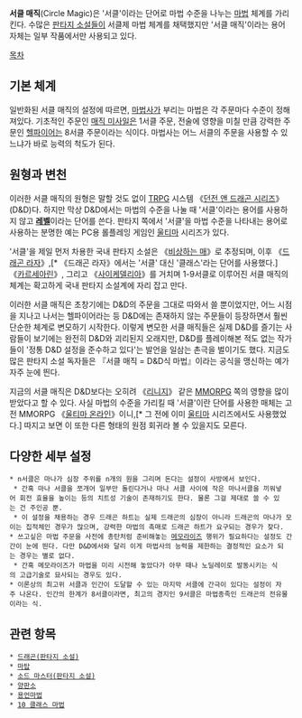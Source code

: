 '''서클 매직'''(Circle Magic)은 '서클'이라는 단어로 마법 수준을 나누는 [[마법]] 체계를 가리킨다. 수많은 [[판타지 소설]]들이 서클제 마법 체계를 채택했지만 '서클 매직'이라는 용어 자체는 일부 작품에서만 사용되고 있다.

[[목차]]
== 기본 체계 ==
일반화된 서클 매직의 설정에 따르면, [[마법사]]가 부리는 마법은 각 주문마다 수준이 정해져있다. 기초적인 주문인 [[매직 미사일]]은 1서클 주문, 전술에 영향을 미칠 만큼 강력한 주문인 [[헬파이어]]는 8서클 주문이라는 식이다. 마법사는 어느 서클의 주문을 사용할 수 있느냐가 바로 능력의 척도가 된다.

== 원형과 변천 ==
이러한 서클 매직의 원형은 말할 것도 없이 [[TRPG]] 시스템 《[[던전 앤 드래곤 시리즈]]》(D&D)다. 하지만 막상 D&D에서는 마법의 수준을 나눌 때 '서클'이라는 용어를 사용하지 않고 '''[[레벨]]'''이라는 단어를 쓴다. 판타지 쪽에서 '서클'을 마법 수준을 나타내는 용어로 사용하는 분명한 예는 PC용 롤플레잉 게임인 [[울티마]] 시리즈가 있다.

'서클'을 제일 먼저 차용한 국내 판타지 소설은 《[[비상하는 매]]》로 추정되며, 이후 《[[드래곤 라자]]》,[* 《드래곤 라자》에서는 '서클' 대신 '클래스'라는 단어를 사용했다.] 《[[카르세아린]]》, 그리고 《[[사이케델리아]]》를 거치며 1-9서클로 이루어진 서클 매직의 체계는 확고하게 국내 판타지 소설계에 자리 잡고 만다.

이러한 서클 매직은 초창기에는 D&D의 주문을 그대로 따와서 쓸 뿐이었지만, 어느 시점을 지나고 나서는 헬파이어라는 등 D&D에는 존재하지 않는 주문들이 등장하면서 훨씬 단순한 체계로 변모하기 시작한다. 이렇게 변모한 서클 매직들은 실제 D&D를 즐기는 사람들이 보기에는 완전히 D&D와 괴리된지 오래지만, D&D를 플레이해본 적도 없는 작가들이 '정통 D&D 설정을 준수하고 있다'는 발언을 일삼는 촌극을 벌이기도 했다. 지금도 많은 판타지 소설 독자들은 『서클 매직 = D&D식 마법』이라는 공식을 맹신하는 예가 자주 눈에 띈다.

지금의 서클 매직은 D&D보다는 오히려 《[[리니지]]》 같은 [[MMORPG]] 쪽의 영향을 많이 받았다고 할 수 있다. 사실 마법의 수준을 가리킬 때 '서클'이란 단어를 사용한 매체는 고전 MMORPG 《[[울티마 온라인]]》이니,[* 그 전에 이미 [[울티마]] 시리즈에서도 사용했었다.] 따지고 보면 이 또한 다른 형태의 원점 회귀라 볼 수 있을지도 모른다.

== 다양한 세부 설정 ==
 * n서클은 마나가 심장 주위를 n개의 원을 그리며 돈다는 설정이 사방에서 보인다.
  * 간혹 마나 서클을 쪼개어 일부만 돌린다거나 마나 서클 사이에 작은 마나서클을 끼워넣어 회전 효율을 높이는 등의 치트성 기술이 존재하기도 한다. 물론 그걸 제대로 쓸 수 있는 건 주인공 뿐.
  * 이 설정을 채용하는 경우 드래곤 하트는 실제 드래곤의 심장이 아니라 드래곤의 마나가 모이는 집적체인 경우가 많으며, 강력한 마법의 촉매로 드래곤 하트가 요구되는 경우가 잦다.
 * 쓰고싶은 마법 주문을 사전에 총탄처럼 준비해놓는 [[메모라이즈]] 행위가 필요하다는 설정도 간간이 눈에 띈다. 다만 D&D에서와 달리 이게 마법사의 능력을 제한하는 결정적인 요소가 되는 경우는 별로 없다.
  * 간혹 메모라이즈가 마법을 미리 시전해 놓았다가 아무 때나 노딜레이로 발동시키는 식의 고급기술로 묘사되는 경우도 있다.
 * 이론상의 최고위 서클과 인간이 도달할 수 있는 마지막 서클에 간극이 있다는 설정이 자주 나온다. 인간의 한계가 8서클이라면, 최고의 경지인 9서클은 마법종족인 드래곤의 전유물이라는 식.

== 관련 항목 ==
 * [[드래곤(판타지 소설)]]
 * [[마탑]]
 * [[소드 마스터(판타지 소설)]]
 * [[양판소]]
 * [[용언마법]]
 * [[10 클래스 마법]]
